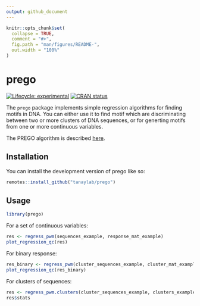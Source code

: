 ```yaml
---
output: github_document
---
```


<!-- README.md is generated from README.Rmd. Please edit that file -->

```r
knitr::opts_chunk$set(
  collapse = TRUE,
  comment = "#>",
  fig.path = "man/figures/README-",
  out.width = "100%"
)
```

# prego

<!-- badges: start -->
[![Lifecycle: experimental](https://img.shields.io/badge/lifecycle-experimental-orange.svg)](https://lifecycle.r-lib.org/articles/stages.html#experimental)
[![CRAN status](https://www.r-pkg.org/badges/version/prego)](https://CRAN.R-project.org/package=prego)
<!-- badges: end -->

The `prego` package implements simple regression algorithms for finding motifs in DNA. You can either use it to find motif which are discriminating between two or more clusters of DNA sequences, or for generting motifs from one or more continuous variables.

The PREGO algorithm is described [here](https://doi.org/10.1101%2Fgr.5113606).

## Installation

You can install the development version of prego like so:

``` r
remotes::install_github("tanaylab/prego")
```

## Usage

```r
library(prego)
```

For a set of continuous variables:

```r
res <- regress_pwm(sequences_example, response_mat_example)
plot_regression_qc(res)
```

For binary response: 

```r
res_binary <- regress_pwm(cluster_sequences_example, cluster_mat_example[, 1])
plot_regression_qc(res_binary)
```

For clusters of sequences:

```r
res <- regress_pwm.clusters(cluster_sequences_example, clusters_example)
res$stats
```

